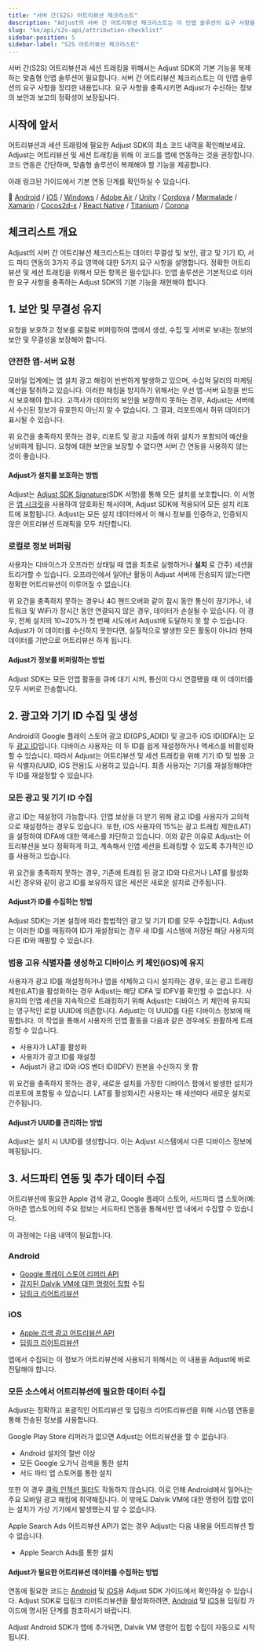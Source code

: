 ```yaml
---
title: "서버 간(S2S) 어트리뷰션 체크리스트"
description: "Adjust의 서버 간 어트리뷰션 체크리스트는 이 인앱 솔루션의 요구 사항을 정리한 내용입니다."
slug: "ko/api/s2s-api/attribution-checklist"
sidebar-position: 5
sidebar-label: "S2S 어트리뷰션 체크리스트"
---
```


서버 간\(S2S\) 어트리뷰션과 세션 트래킹을 위해서는 Adjust SDK의 기본 기능을 복제하는 맞춤형 인앱 솔루션이 필요합니다. 서버 간 어트리뷰션 체크리스트는 이 인앱 솔루션의 요구 사항을 정리한 내용입니다. 요구 사항을 충족시키면 Adjust가 수신하는 정보의 보안과 보고의 정확성이 보장됩니다.

## 시작에 앞서

어트리뷰션과 세션 트래킹에 필요한 Adjust SDK의 최소 코드 내역을 확인해보세요. Adjust는 어트리뷰션 및 세션 트래킹을 위해 이 코드를 앱에 연동하는 것을 권장합니다. 코드 연동은 간단하며, 맞춤형 솔루션이 복제해야 할 기능을 제공합니다.

아래 링크된 가이드에서 기본 연동 단계를 확인하실 수 있습니다.

📖 [Android](/ko/sdk/android) / [iOS](/ko/sdk/ios) / [Windows](/ko/sdk/windows) / [Adobe Air](https://github.com/adjust/adobe_air_sdk#basic-integration) / [Unity](/ko/sdk/unity) / [Cordova](https://github.com/adjust/cordova_sdk#basic-integration) / [Marmalade](https://github.com/adjust/marmalade_sdk#basic-integration) / [Xamarin](https://github.com/adjust/xamarin_sdk#basic-integration) / [Cocos2d\-x](https://github.com/adjust/cocos2dx_sdk#basic-integration) / [React Native](/ko/sdk/react-native) / [Titanium](https://github.com/adjust/titanium_sdk#basic-integration) / [Corona](https://github.com/adjust/corona_sdk#basic-integration)

## 체크리스트 개요

Adjust의 서버 간 어트리뷰션 체크리스트는 데이터 무결성 및 보안, 광고 및 기기 ID, 서드 파티 연동의 3가지 주요 영역에 대한 5가지 요구 사항을 설명합니다. 정확한 어트리뷰션 및 세션 트래킹을 위해서 모든 항목은 필수입니다. 인앱 솔루션은 기본적으로 이러한 요구 사항을 충족하는 Adjust SDK의 기본 기능을 재현해야 합니다.

## 1\. 보안 및 무결성 유지

요청을 보호하고 정보를 로컬로 버퍼링하여 앱에서 생성, 수집 및 서버로 보내는 정보의 보안 및 무결성을 보장해야 합니다.

### 안전한 앱\-서버 요청

모바일 업계에는 앱 설치 광고 해킹이 빈번하게 발생하고 있으며, 수십억 달러의 마케팅 예산을 탈취하고 있습니다. 이러한 해킹을 방지하기 위해서는 우선 앱\-서버 요청을 반드시 보호해야 합니다. 고객사가 데이터의 보안을 보장하지 못하는 경우, Adjust는 서버에서 수신된 정보가 유효한지 아닌지 알 수 없습니다. 그 결과, 리포트에서 허위 데이터가 표시될 수 있습니다.

위 요건을 충족하지 못하는 경우, 리포트 및 광고 지출에 허위 설치가 포함되어 예산을 낭비하게 됩니다. 요청에 대한 보안을 보장할 수 없다면 서버 간 연동을 사용하지 않는 것이 좋습니다.

#### Adjust가 설치를 보호하는 방법

Adjust는 [Adjust SDK Signature](https://help.adjust.com/ko/article/sdk-signature)\(SDK 서명\)를 통해 모든 설치를 보호합니다. 이 서명은 [앱 시크릿](https://help.adjust.com/ko/article/sdk-signature#what-is-an-app-secret)을 사용하여 암호화된 해시이며, Adjust SDK에 적용되어 모든 설치 리포트에 포함됩니다. Adjust는 모든 설치 데이터에서 이 해시 정보를 인증하고, 인증되지 않은 어트리뷰션 트래픽을 모두 차단합니다.

### 로컬로 정보 버퍼링

사용자는 디바이스가 오프라인 상태일 때 앱을 최초로 실행하거나 **설치** 로 간주\) 세션을 트리거할 수 있습니다. 오프라인에서 일어난 활동이 Adjust 서버에 전송되지 않는다면 정확한 어트리뷰션이 이루어질 수 없습니다.

위 요건을 충족하지 못하는 경우나 4G 핸드오버와 같이 잠시 동안 통신이 끊기거나, 네트워크 및 WiFi가 장시간 동안 연결되지 않은 경우, 데이터가 손실될 수 있습니다. 이 경우, 전체 설치의 10~20%가 첫 번째 시도에서 Adjust에 도달하지 못 할 수 있습니다. Adjust가 이 데이터를 수신하지 못한다면, 실질적으로 발생한 모든 활동이 아니라 현재 데이터를 기반으로 어트리뷰션 하게 됩니다.

#### Adjust가 정보를 버퍼링하는 방법

Adjust SDK는 모든 인앱 활동을 큐에 대기 시켜, 통신이 다시 연결됐을 때 이 데이터를 모두 서버로 전송합니다.

## 2\. 광고와 기기 ID 수집 및 생성

Android의 Google 플레이 스토어 광고 ID\(GPS_ADID\) 및 광고주 iOS ID\(IDFA\)는 모두 [광고 ID](https://help.adjust.com/ko/article/device-identifiers#advertising-ids)입니다. 디바이스 사용자는 이 두 ID를 쉽게 재설정하거나 액세스를 비활성화 할 수 있습니다. 따라서 Adjust는 어트리뷰션 및 세션 트래킹을 위해 기기 ID 및 범용 고유 식별자\(UUID, iOS 전용\)도 사용하고 있습니다. 최종 사용자는 기기를 재설정해야만 두 ID를 재설정할 수 있습니다.

### 모든 광고 및 기기 ID 수집

광고 ID는 재설정이 가능합니다. 인앱 보상을 더 받기 위해 광고 ID를 사용자가 고의적으로 재설정하는 경우도 있습니다. 또한, iOS 사용자의 15%는 광고 트래킹 제한\(LAT\)을 설정하여 IDFA에 대한 액세스를 차단하고 있습니다. 이와 같은 이유로 Adjust는 어트리뷰션을 보다 정확하게 하고, 계속해서 인앱 세션을 트래킹할 수 있도록 추가적인 ID를 사용하고 있습니다.

위 요건을 충족하지 못하는 경우, 기존에 트래킹 된 광고 ID와 다르거나 LAT를 활성화 시킨 경우와 같이 광고 ID를 보유하지 않은 세션은 새로운 설치로 간주됩니다.

#### Adjust가 ID를 수집하는 방법

Adjust SDK는 기본 설정에 따라 합법적인 광고 및 기기 ID를 모두 수집합니다. Adjust는 이러한 ID를 매핑하여 ID가 재설정되는 경우 새 ID를 시스템에 저장된 해당 사용자의 다른 ID와 매핑할 수 있습니다.

### 범용 고유 식별자를 생성하고 디바이스 키 체인\(iOS\)에 유지

사용자가 광고 ID를 재설정하거나 앱을 삭제하고 다시 설치하는 경우, 또는 광고 트래킹 제한\(LAT\)을 활성화하는 경우 Adjust는 해당 IDFA 및 IDFV를 확인할 수 없습니다. 사용자의 인앱 세션을 지속적으로 트래킹하기 위해 Adjust는 디바이스 키 체인에 유지되는 영구적인 로컬 UUID에 의존합니다. Adjust는 이 UUID를 다른 디바이스 정보에 매핑합니다. 이 작업을 통해서 사용자의 인앱 활동을 다음과 같은 경우에도 원활하게 트래킹할 수 있습니다.

-  사용자가 LAT를 활성화
-  사용자가 광고 ID를 재설정
-  Adjust가 광고 ID와 iOS 벤더 ID\(IDFV\) 원본을 수신하지 못 함

위 요건을 충족하지 못하는 경우, 새로운 설치를 가장한 디바이스 팜에서 발생한 설치가 리포트에 포함될 수 있습니다. LAT를 활성화시킨 사용자는 매 세션마다 새로운 설치로 간주됩니다.

#### Adjust가 UUID를 관리하는 방법

Adjust는 설치 시 UUID를 생성합니다. 이는 Adjust 시스템에서 다른 디바이스 정보에 매핑됩니다.

## 3\. 서드파티 연동 및 추가 데이터 수집

어트리뷰션에 필요한 Apple 검색 광고, Google 플레이 스토어, 서드파티 앱 스토어\(예: 아마존 앱스토어\)의 주요 정보는 서드파티 연동을 통해서만 앱 내에서 수집할 수 있습니다.

이 과정에는 다음 내역이 필요합니다.

### Android

-  [Google 플레이 스토어 리퍼러 API](https://developer.android.com/google/play/installreferrer/igetinstallreferrerservice.html)
-  [감지된 Dalvik VM에 대한 명령어 집합](https://android.googlesource.com/platform/libcore/+/master/libart/src/main/java/dalvik/system/VMRuntime.java#109) 수집
-  [딥링크 리어트리뷰션](https://developer.android.com/training/app-links/deep-linking.html)

### iOS

-  [Apple 검색 광고 어트리뷰션 API](https://searchads.apple.com/help/reporting/0028-apple-ads-attribution-api)
-  [딥링크 리어트리뷰션](https://developer.apple.com/library/content/documentation/General/Conceptual/AppSearch/UniversalLinks.html)

앱에서 수집되는 이 정보가 어트리뷰션에 사용되기 위해서는 이 내용을 Adjust에 바로 전달해야 합니다.

### 모든 소스에서 어트리뷰션에 필요한 데이터 수집

Adjust는 정확하고 포괄적인 어트리뷰션 및 딥링크 리어트리뷰션을 위해 시스템 연동을 통해 전송된 정보를 사용합니다.

Google Play Store 리퍼러가 없으면 Adjust는 어트리뷰션을 할 수 없습니다.

-  Android 설치의 절반 이상
-  모든 Google 오가닉 검색을 통한 설치
-  서드 파티 앱 스토어를 통한 설치

또한 이 경우 [클릭 인젝션 필터](https://help.adjust.com/ko/article/click-injection-filtering)도 작동하지 않습니다. 이로 인해 Android에서 일어나는 주요 모바일 광고 해킹에 취약해집니다. 이 밖에도 Dalvik VM에 대한 명령어 집합 없이는 설치가 가상 기기에서 발생했는지 알 수 없습니다.

Apple Search Ads 어트리뷰션 API가 없는 경우 Adjust는 다음 내용을 어트리뷰션 할 수 없습니다.

-  Apple Search Ads를 통한 설치

#### Adjust가 필요한 어트리뷰션 데이터를 수집하는 방법

연동에 필요한 코드는 [Android](/ko/sdk/android) 및 [iOS](/ko/sdk/ios)용 Adjust SDK 가이드에서 확인하실 수 있습니다. Adjust SDK로 딥링크 리어트리뷰션을 활성화하려면, [Android](/ko/sdk/android/features/deep-links) 및 [iOS](/ko/sdk/ios/features/deep-links)용 딥링킹 가이드에 명시된 단계를 참조하시기 바랍니다.

Adjust Android SDK가 앱에 추가되면, Dalvik VM 명령어 집합 수집이 자동으로 시작됩니다.
